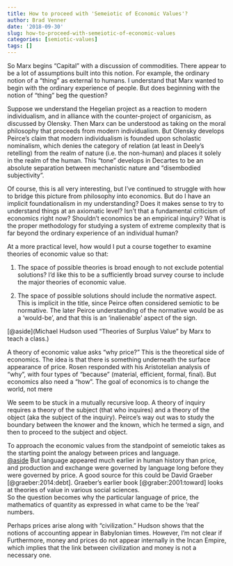 ```yaml
---
title: How to proceed with 'Semeiotic of Economic Values'?
author: Brad Venner
date: '2018-09-30'
slug: how-to-proceed-with-semeiotic-of-economic-values
categories: [semiotic-values]
tags: []
---
```


So Marx begins "Capital" with a discussion of commodities.  There appear to be a lot of assumptions built into this notion.  For example, the ordinary notion of a "thing" as external to humans.  I understand that Marx wanted to begin with the ordinary experience of people.  But does beginning with the notion of "thing" beg the question?

Suppose we understand the Hegelian project as a reaction to modern individualism, and in alliance with the counter-project of organicism, as discussed by Olensky.  Then Marx can be understood as taking on the moral philosophy that proceeds from modern individualism.  But Olensky develops Peirce's claim that modern individualism is founded upon scholastic nominalism, which denies the category of relation (at least in Deely's retelling) from the realm of nature (i.e. the non-human) and places it solely in the realm of the human.  This "tone" develops in Decartes to be an absolute separation between mechanistic nature and "disembodied subjectivity".  

Of course, this is all very interesting, but I've continued to struggle with how to bridge this picture from philosophy into economics.  But do I have an implicit foundationalism in my understanding?  Does it makes sense to try to understand things at an axiomatic level?  Isn't that a fundamental criticism of economics right now?  Shouldn't economics be an empirical inquiry?  What is the proper methodology for studying a system of extreme complexity that is far beyond the ordinary experience of an individual human?  

At a more practical level, how would I put a course together to examine theories of economic value so that: 

1.  The space of possible theories is broad enough to not exclude potential solutions?  I'd like this to be a sufficiently broad survey course to include the major theories of economic value. 

2.  The space of possible solutions should include the normative aspect.  This  is implicit in the title, since Peirce often considered semiotic to be normative.  The later Peirce understanding of the normative would be as a 'would-be', and that this is an 'inalienable' aspect of the sign.

[@aside](Michael Hudson used "Theories of Surplus Value" by Marx to teach a class.)

A theory of economic value asks "why price?"  This is the theoretical side of economics.  The idea is that there is something underneath the surface appearance of price.   Rosen responded with his Aristotelian analysis of "why", with four types of "because" (material, efficient, formal, final).  But economics also need a "how".  The goal of economics is to change the world, not mere

We seem to be stuck in a mutually recursive loop.  A theory of inquiry requires a theory of the subject (that who inquires) and a theory of the object (aka the subject of the inquiry).  Peirce's way out was to study the boundary between the knower and the known, which he termed a sign, and then to proceed to the subject and object.  

To approach the economic values from the standpoint of semeiotic takes as the starting point the analogy between prices and language.  
[@aside](Murphy pointed out an early Jesuit take on this idea)
But language appeared much earlier in human history than price, and production and exchange were governed by language long before they were governed by price.  A good source for this could be David Graeber [@graeber:2014:debt].  Graeber's earlier book [@graber:2001:toward] looks at theories of value in various social sciences.  
So the question becomes why the particular language of price, the mathematics of quantity as expressed in what came to be the 'real' numbers.  

Perhaps prices arise along with "civilization."  Hudson shows that the notions of accounting appear in Babylonian times.  However, I'm not clear if  Furthermore, money and prices do not appear internally in the Incan Empire, which implies that the link between civilization and money is not a necessary one.   

